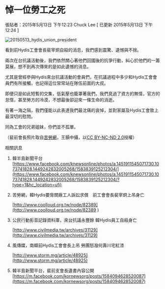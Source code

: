 # 悼一位勞工之死

張貼者：2015年5月13日 下午12:23 Chuck Lee  [ 已更新 2015年5月13日 下午12:24 ]

![20150513_hydis_union_president](/images/20150513_hydis_union_president.jpg)

看到前Hydis工會會長裴宰炯自殺的消息，我們感到震驚、遺憾與不捨。 

兩次在台抗議活動後，我們依然關心著他們回國後的抗爭行動，糾心於他們的一籌莫展，想不到再次傳來的是如此遺憾的消息。 

尤其是曾經參與Hydis來台抗議活動的會員們，在抗議過程中多少和Hydis工會會員們有所接觸，也記得這位常常站在隊伍前面的大叔。 

即便只是如此短暫的交集，低氣壓也籠罩著我們，我們見過了資方的無情，官方的怠惰，甚至勞方的冷漠，不想最後卻迎來一條生命的消逝。 

有著一海之隔，我們僅能以此表達我們最沈痛的哀悼，並對家屬及Hydis工會致上最深切的慰問。 

同為工會的兄弟姐妹，你們並不孤單。 

 （裴前會長照片取自[苦勞網](https://www.flickr.com/photos/coolloud/16928348251/in/album-72157651144849589/)，王顥中攝，以[CC BY-NC-ND 2.0](https://creativecommons.org/licenses/by-nc-nd/2.0/)授權）  

相關訊息 

1. 韓半島新聞平台[https://www.facebook.com/knewsonline/photos/a.1451911545071730.1073741828.1449242832005268/1583839125212304/](https://www.facebook.com/knewsonline/photos/a.1451911545071730.1073741828.1449242832005268/1583839125212304/?type=1&hc_location=ufi) 

2. 苦勞網，韓Hydis要脅關廠工人訴訟求償　前工會會長裴宰炯上吊身亡

   [http://www.coolloud.org.tw/node/82389](http://www.coolloud.org.tw/node/82389 )

3. 公民行動影音記錄資料庫，來台抗議永豐餘 韓Hydis員工自殺身亡

   [http://www.civilmedia.tw/archives/31129](http://www.civilmedia.tw/archives/31129)

4. 風傳媒，南韓前Hydis工會會長上吊 勞團怒潑何壽川宅紅漆

   [http://www.storm.mg/article/48925](http://www.storm.mg/article/48925)

5. 韓半島新聞平台，裴前支會長遺書內容公開[https://m.facebook.com/kornewsorg/posts/1584094628520087](https://m.facebook.com/kornewsorg/posts/1584094628520087)

